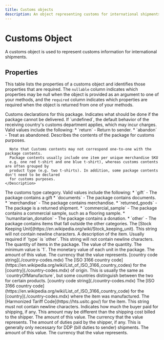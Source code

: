 ```yaml
---
title: Customs objects
description: An object representing customs for international shipments.
---
```


Customs Object
===============================================
A customs object is used to represent customs information for international shipments.


Properties
--------------------------------

This table lists the properties of a customs object and identifies those properties that are required. The `nullable`
column indicates which properties may be null when the object is provided as an argument to one of your methods, and the `required`
column indicates which properties are required when the object is returned from one of your methods.


<Reference>

  <Field name="customs" type="object" nullable={false}>
    <Description>
      Customs declarations for this package.
    </Description>
  </Field>

  <Field name="customs.nonDeliveryOption" type="string" nullable={true}>
    <Description>
      Indicates what should be done if the package cannot be delivered. If `undefined`, the default behavior
      of the receiving country's customs department applies, which may incur charges.
      Valid values include the following:
        * `return` - Return to sender.
        * `abandon` - Treat as abandoned.
    </Description>
  </Field>

  <Field name="customs.contents" type="object[]" nullable={false}>
    <Description>
      Describes the contents of the package for customs purposes.

      Note that Customs contents may not correspond one-to-one with the package contents.
      Package contents usually include one item per unique merchandise SKU
      e.g. one red t-shirt and one blue t-shirt), whereas customs contents are often grouped by
      product type (e.g. two t-shirts). In addition, some package contents don't need to be declared
      for customs purposes.
    </Description>
  </Field>

  <Field name="customs.contents[].type" type="string" nullable={false}>
    <Description>
      The customs type category. Valid values include the following:
      * `gift` - The package contains a gift
      * `documents` - The package contains documents.
      * `merchandise` - The package contains merchandise.
      * `returned_goods` - The package is a returned shipment.
      * `commercial_sample` - The package contains a commercial sample, such as a flooring sample.
      * `humanitarian_donation` - The package contains a donation.
      * `other` - The package contains items that fall outside the other categories.
    </Description>
  </Field>

  <Field name="customs.contents[].sku" type="string" nullable={false}>
    <Description>
      The [Stock Keeping Unit](https://en.wikipedia.org/wiki/Stock_keeping_unit). This string will not contain newline characters.
    </Description>
  </Field>

  <Field name="customs.contents[].description" type="string" nullable={false}>
    <Description>
      A description of the item. Usually required if `type` is `other`. This string will not contain newline characters.
    </Description>
  </Field>

  <Field name="customs.contents[].quantity" type="object" nullable={false}>
    <Description>
      The quantity of items in the package.
    </Description>
  </Field>

  <Field name="customs.contents[].quantity.value" type="number" nullable={false}>
    <Description>
      The value of the quantity. The minimum value is `1`.
    </Description>
  </Field>

  <Field name="customs.contents[].unitValue" type="object" nullable={false}>
    <Description>
      The monetary value of each unit in the package.
    </Description>
  </Field>

  <Field name="customs.contents[].unitValue.value" type="number" nullable={false}>
    <Description>
      The amount of this value.
    </Description>
  </Field>

  <Field name="customs.contents[].unitValue.currency" type="string" nullable={false}>
    <Description>
      The currency that the value represents.
    </Description>
  </Field>

  <Field name="customs.contents[].countryOfOrigin" nullable={true}>
    <Type>
      [country code string](./country-codes.mdx)
    </Type>
    <Description>
      The [ISO 3166 country code](https://en.wikipedia.org/wiki/List_of_ISO_3166_country_codes) for the [country](./country-codes.mdx) of origin. This is usually the same as `countryOfManufacture`, but some countries distinguish between the two for certain products.
    </Description>
  </Field>

  <Field name="customs.contents[].countryOfManufacture" nullable={true}>
    <Type>
      [country code string](./country-codes.mdx)
    </Type>
    <Description>
      The [ISO 3166 country code](https://en.wikipedia.org/wiki/List_of_ISO_3166_country_code) for the [country](./country-codes.mdx) where the item was manufactured.
    </Description>
  </Field>

  <Field name="customs.contents[].harmonizedTariffCode" type="string" nullable={false}>
    <Description>
      The [Harmonized Tariff Code](https://hts.usitc.gov/) for the item. This string must not contain newline characters.
    </Description>
  </Field>

  <Field name="customs.buyerShippingAmountPaid" type="object" nullable={true}>
    <Description>
      Indicates how much the buyer paid for shipping, if any. This amount may be different than the shipping cost billed to the shipper.
    </Description>
  </Field>

  <Field name="customs.buyerShippingAmountPaid.value" type="number" nullable={false}>
    <Description>
      The amount of this value.
    </Description>
  </Field>

  <Field name="customs.buyerShippingAmountPaid.currency" type="string" nullable={false}>
    <Description>
      The currency that the value represents.
    </Description>
  </Field>

  <Field name="customs.dutiesPaid" type="object" nullable={true}>
    <Description>
      The amount of duties paid by the shipper, if any. This is generally only necessary for DDP (bill duties to sender) shipments.
    </Description>
  </Field>

  <Field name="customs.dutiesPaid.value" type="number" nullable={false}>
    <Description>
      The amount of this value.
    </Description>
  </Field>

  <Field name="customs.dutiesPaid.currency" type="string" nullable={false}>
    <Description>
      The currency that the value represents.
    </Description>
  </Field>

</Reference>

